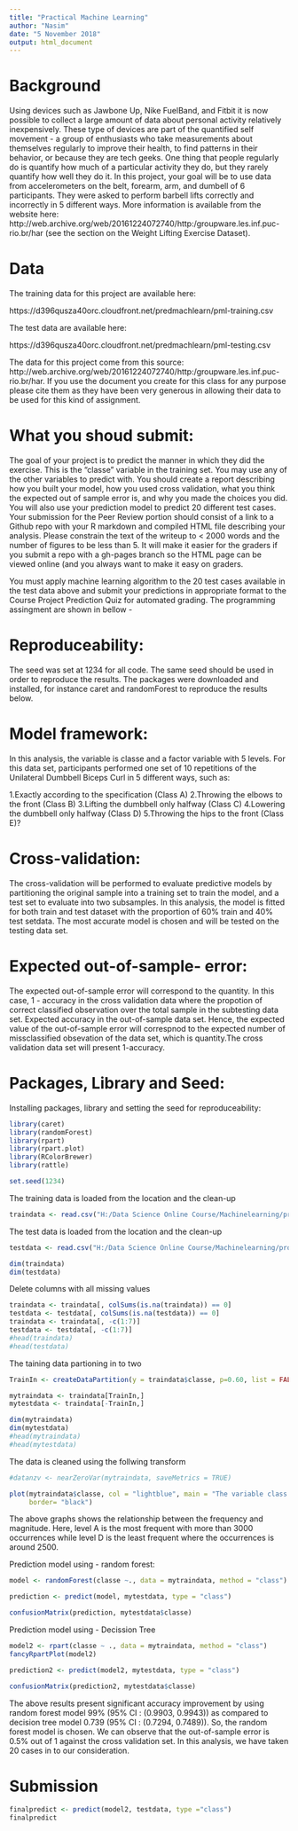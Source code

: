 ---
title: "Practical Machine Learning"
author: "Nasim"
date: "5 November 2018"
output: html_document
---

Background
==========
Using devices such as Jawbone Up, Nike FuelBand, and Fitbit it is now possible to collect a large amount of data about personal activity relatively inexpensively. These type of devices are part of the quantified self movement - a group of enthusiasts who take measurements about themselves regularly to improve their health, to find patterns in their behavior, or because they are tech geeks. One thing that people regularly do is quantify how much of a particular activity they do, but they rarely quantify how well they do it. In this project, your goal will be to use data from accelerometers on the belt, forearm, arm, and dumbell of 6 participants. They were asked to perform barbell lifts correctly and incorrectly in 5 different ways. More information is available from the website here: http://web.archive.org/web/20161224072740/http:/groupware.les.inf.puc-rio.br/har (see the section on the Weight Lifting Exercise Dataset).

Data
=====
The training data for this project are available here:

https://d396qusza40orc.cloudfront.net/predmachlearn/pml-training.csv

The test data are available here:

https://d396qusza40orc.cloudfront.net/predmachlearn/pml-testing.csv

The data for this project come from this source: http://web.archive.org/web/20161224072740/http:/groupware.les.inf.puc-rio.br/har. If you use the document you create for this class for any purpose please cite them as they have been very generous in allowing their data to be used for this kind of assignment.

What you shoud submit:
=====================
The goal of your project is to predict the manner in which they did the exercise. This is the "classe" variable in the training set. You may use any of the other variables to predict with. You should create a report describing how you built your model, how you used cross validation, what you think the expected out of sample error is, and why you made the choices you did. You will also use your prediction model to predict 20 different test cases.
Your submission for the Peer Review portion should consist of a link to a Github repo with your R markdown and compiled HTML file describing your analysis. Please constrain the text of the writeup to < 2000 words and the number of figures to be less than 5. It will make it easier for the graders if you submit a repo with a gh-pages branch so the HTML page can be viewed online (and you always want to make it easy on graders.

You must apply machine learning algorithm to the 20 test cases available in the test data above and submit your predictions in appropriate format to the Course Project Prediction Quiz for automated grading. The programming assingment are shown in bellow - 

Reproduceability:
================
The seed was set at 1234 for all code. The same seed should be used in order to reproduce the results. The packages were downloaded and installed, for instance caret and randomForest to reproduce the results below. 

Model framework:
===============
In this analysis, the variable is classe and a factor variable with 5 levels. For this data set, participants performed one set of 10 repetitions of the Unilateral Dumbbell Biceps Curl in 5 different ways, such as:

1.Exactly according to the specification (Class A)
2.Throwing the elbows to the front (Class B)
3.Lifting the dumbbell only halfway (Class C)
4.Lowering the dumbbell only halfway (Class D)
5.Throwing the hips to the front (Class E)?


Cross-validation:
================
The cross-validation will be performed to evaluate predictive models by partitioning the original sample into a training set to train the model, and a test set to evaluate into two subsamples. In this analysis, the model is fitted for both train and test dataset with the proportion of 60% train and 40% test setdata. The most accurate model is chosen and will be tested on the testing data set.    

Expected out-of-sample- error:
============================
The expected out-of-sample error will correspond to the quantity. In this case, 1 - accuracy in the cross validation data where the propotion of correct classified observation over the total sample in the subtesting data set. Expected accuracy in the out-of-sample data set. Hence, the expected value of the out-of-sample error will correspnod to the expected number of missclassified obsevation of the data set, which is quantity.The cross validation data set will present 1-accuracy.


Packages, Library and Seed:
==========================
Installing packages, library and setting the seed for reproduceability:

```{r}
library(caret)
library(randomForest)
library(rpart)
library(rpart.plot)
library(RColorBrewer)
library(rattle)
```

```{r}
set.seed(1234)
```
The training data is loaded from the location and the clean-up

```{r}
traindata <- read.csv("H:/Data Science Online Course/Machinelearning/project/pml-training.csv", na.strings = c("NA", "#DIV/0!", ""))
```

The test data is loaded from the location and the clean-up

```{r}
testdata <- read.csv("H:/Data Science Online Course/Machinelearning/project/pml-testing.csv", na.strings = c("NA", "#DIV/0!", ""))
```

```{r}
dim(traindata)
dim(testdata)
```

Delete columns with all missing values
```{r}
traindata <- traindata[, colSums(is.na(traindata)) == 0]
testdata <- testdata[, colSums(is.na(testdata)) == 0]
traindata <- traindata[, -c(1:7)]
testdata <- testdata[, -c(1:7)]
#head(traindata)
#head(testdata)
```


The taining data partioning in to two
```{r}
TrainIn <- createDataPartition(y = traindata$classe, p=0.60, list = FALSE)

mytraindata <- traindata[TrainIn,]
mytestdata <- traindata[-TrainIn,]

dim(mytraindata)
dim(mytestdata)
#head(mytraindata)
#head(mytestdata)
```

The data is cleaned using the follwing transform
```{r}
#datanzv <- nearZeroVar(mytraindata, saveMetrics = TRUE)
```

```{r}
plot(mytraindata$classe, col = "lightblue", main = "The variable class with bar plot levels", xlab = "class levels", ylab = "frequency",
     border= "black")
```

The above graphs shows the relationship between the frequency and magnitude. Here, level A is the most frequent with more than 3000 occurrences while level D is the least frequent where the occurrences is around 2500. 

Prediction model using - random forest:

```{r}
model <- randomForest(classe ~., data = mytraindata, method = "class")

prediction <- predict(model, mytestdata, type = "class")

confusionMatrix(prediction, mytestdata$classe)
```

Prediction model using - Decission Tree
```{r}
model2 <- rpart(classe ~ ., data = mytraindata, method = "class")
fancyRpartPlot(model2)

prediction2 <- predict(model2, mytestdata, type = "class")

confusionMatrix(prediction2, mytestdata$classe)
```

The above results present significant accuracy improvement by using random forest model 99% (95% CI : (0.9903, 0.9943)) as compared to decision tree model 0.739 (95% CI : (0.7294, 0.7489)). So, the random forest model is chosen. We can observe that the out-of-sample error is 0.5% out of 1 against the cross validation set. In this analysis, we have taken 20 cases in to our consideration.

Submission
==========
```{r}
finalpredict <- predict(model2, testdata, type ="class")
finalpredict
```



